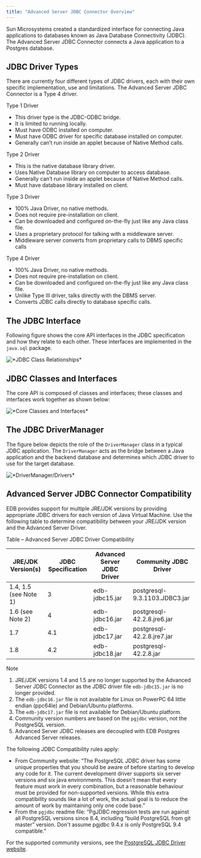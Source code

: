 ```yaml
---
title: "Advanced Server JDBC Connector Overview"
---
```


<div id="advanced_server_jdbc_connector_overview" class="registered_link"></div>

Sun Microsystems created a standardized interface for connecting Java applications to databases known as Java Database Connectivity (JDBC). The Advanced Server JDBC Connector connects a Java application to a Postgres database.

<div id="jdbc_driver_types" class="registered_link"></div>

## JDBC Driver Types

There are currently four different types of JDBC drivers, each with their own specific implementation, use and limitations. The Advanced Server JDBC Connector is a Type 4 driver.

Type 1 Driver

-   This driver type is the JDBC-ODBC bridge.
-   It is limited to running locally.
-   Must have ODBC installed on computer.
-   Must have ODBC driver for specific database installed on computer.
-   Generally can’t run inside an applet because of Native Method calls.

Type 2 Driver

-   This is the native database library driver.
-   Uses Native Database library on computer to access database.
-   Generally can’t run inside an applet because of Native Method calls.
-   Must have database library installed on client.

Type 3 Driver

-   100% Java Driver, no native methods.
-   Does not require pre-installation on client.
-   Can be downloaded and configured on-the-fly just like any Java class file.
-   Uses a proprietary protocol for talking with a middleware server.
-   Middleware server converts from proprietary calls to DBMS specific calls

Type 4 Driver

-   100% Java Driver, no native methods.
-   Does not require pre-installation on client.
-   Can be downloaded and configured on-the-fly just like any Java class file.
-   Unlike Type III driver, talks directly with the DBMS server.
-   Converts JDBC calls directly to database specific calls.

## The JDBC Interface

Following figure shows the core API interfaces in the JDBC specification and how they relate to each other. These interfaces are implemented in the `java.sql` package.

![\*JDBC Class Relationships\*](images/jdbc_class_relationships.png)

## JDBC Classes and Interfaces

The core API is composed of classes and interfaces; these classes and interfaces work together as shown below:

![\*Core Classes and Interfaces\*](images/core_classes_and_interfaces.png)

## The JDBC DriverManager

The figure below depicts the role of the `DriverManager` class in a typical JDBC application. The `DriverManager` acts as the bridge between a Java application and the backend database and determines which JDBC driver to use for the target database.

![\*DriverManager/Drivers\*](images/drivermanager_drivers.png)

## Advanced Server JDBC Connector Compatibility

EDB provides support for multiple JRE/JDK versions by providing appropriate JDBC drivers for each version of Java Virtual Machine. Use the following table to determine compatibility between your JRE/JDK version and the Advanced Server Driver.

Table – Advanced Server JDBC Driver Compatibility

| JRE/JDK Version(s)    | JDBC Specification | Advanced Server JDBC Driver | Community JDBC Driver         |
| --------------------- | ------------------ | --------------------------- | ----------------------------- |
| 1.4, 1.5 (see Note 1) | 3                  | edb-jdbc15.jar              | postgresql-9.3.1103.JDBC3.jar |
| 1.6 (see Note 2)      | 4                  | edb-jdbc16.jar              | postgresql-42.2.8.jre6.jar    |
| 1.7                   | 4.1                | edb-jdbc17.jar              | postgresql-42.2.8.jre7.jar    |
| 1.8                   | 4.2                | edb-jdbc18.jar              | postgresql-42.2.8.jar         |

<div class="note">

<div class="title">

Note

</div>

1.  JRE/JDK versions 1.4 and 1.5 are no longer supported by the Advanced Server JDBC Connector as the JDBC driver file `edb-jdbc15.jar` is no longer provided.
2.  The `edb-jdbc16.jar` file is not available for Linux on PowerPC 64 little endian (ppc64le) and Debian/Ubuntu platforms.
3.  The `edb-jdbc17.jar` file is not available for Debian/Ubuntu platform.
4.  Community version numbers are based on the `pgjdbc` version, not the PostgreSQL version.
5.  Advanced Server JDBC releases are decoupled with EDB Postgres Advanced Server releases.

</div>

The following JDBC Compatibility rules apply:

-   From Community website: “The PostgreSQL JDBC driver has some unique properties that you should be aware of before starting to develop any code for it. The current development driver supports six server versions and six java environments. This doesn't mean that every feature must work in every combination, but a reasonable behaviour must be provided for non-supported versions. While this extra compatibility sounds like a lot of work, the actual goal is to reduce the amount of work by maintaining only one code base.”
-   From the `pgjdbc` readme file: “PgJDBC regression tests are run against all PostgreSQL versions since 8.4, including “build PostgreSQL from git master” version. Don't assume pgjdbc 9.4.x is only PostgreSQL 9.4 compatible.”

For the supported community versions, see the [PostgreSQL JDBC Driver website](https://jdbc.postgresql.org/download.html).
